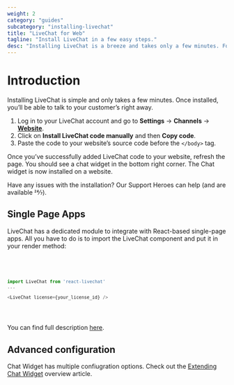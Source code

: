 ```yaml
---
weight: 2
category: "guides"
subcategory: "installing-livechat"
title: "LiveChat for Web"
tagline: "Install LiveChat in a few easy steps."
desc: "Installing LiveChat is a breeze and takes only a few minutes. Follow the guidlines and enjoy chatting with your customers!"
---
```


# Introduction

Installing LiveChat is simple and only takes a few minutes. Once installed, you’ll be able to talk to your customer’s right away.

1. Log in to your LiveChat account and go to **Settings** &rarr; **Channels** &rarr; [**Website**](https://my.livechatinc.com/settings/code).
2. Click on **Install LiveChat code manually** and then **Copy code**.
3. Paste the code to your website’s source code before the `</body>` tag.

Once you’ve successfully added LiveChat code to your website, refresh the page. You should see a chat widget in the bottom right corner.
The Chat widget is now installed on a website.

Have any issues with the installation? Our Support Heroes can help (and are available 24⁄7).

## Single Page Apps

LiveChat has a dedicated module to integrate with React-based single-page apps. All you have to do is to import the LiveChat component and put it in your render method:

<Code>
<CodeSample path={'LIVECHAT COMPONENT'}>


```javascript
import LiveChat from 'react-livechat'
...

<LiveChat license={your_license_id} />
```

</CodeSample>
</Code>

You can find full description [here](https://github.com/livechat/react-livechat).

## Advanced configuration

Chat Widget has multiple confiugration options. Check out the [Extending Chat Widget](/extending-ui/extending-chat-widget/) overview article.
